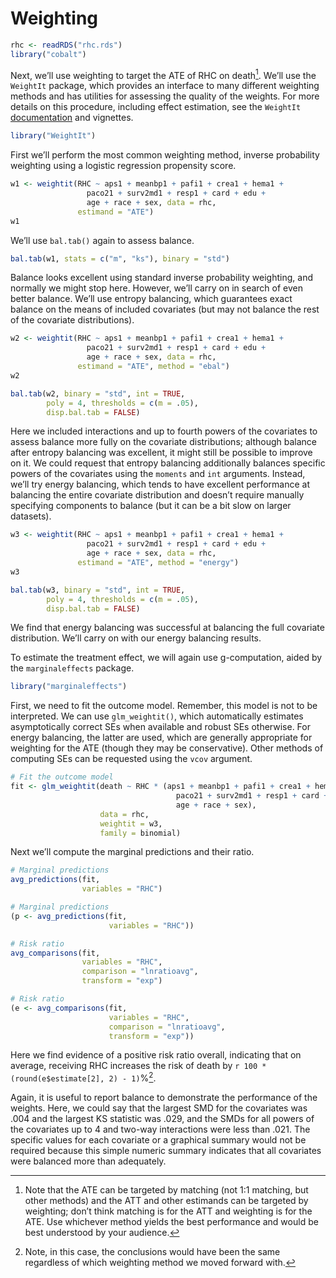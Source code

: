 # Weighting {#sec-ex-weighting}

```r
rhc <- readRDS("rhc.rds")
library("cobalt")
```

Next, we'll use weighting to target the ATE of RHC on death[^ex-weight-1]. We'll use the `WeightIt` package, which provides an interface to many different weighting methods and has utilities for assessing the quality of the weights. For more details on this procedure, including effect estimation, see the `WeightIt` [documentation](https://ngreifer.github.io/WeightIt/) and vignettes.

[^ex-weight-1]: Note that the ATE can be targeted by matching (not 1:1 matching, but other methods) and the ATT and other estimands can be targeted by weighting; don't think matching is for the ATT and weighting is for the ATE. Use whichever method yields the best performance and would be best understood by your audience.

```r
library("WeightIt")
```

First we'll perform the most common weighting method, inverse probability weighting using a logistic regression propensity score.

```r
w1 <- weightit(RHC ~ aps1 + meanbp1 + pafi1 + crea1 + hema1 +
                 paco21 + surv2md1 + resp1 + card + edu +
                 age + race + sex, data = rhc,
               estimand = "ATE")
w1
```

We'll use `bal.tab()` again to assess balance.

```r
bal.tab(w1, stats = c("m", "ks"), binary = "std")
```

Balance looks excellent using standard inverse probability weighting, and normally we might stop here. However, we'll carry on in search of even better balance. We'll use entropy balancing, which guarantees exact balance on the means of included covariates (but may not balance the rest of the covariate distributions).

```r
w2 <- weightit(RHC ~ aps1 + meanbp1 + pafi1 + crea1 + hema1 +
                 paco21 + surv2md1 + resp1 + card + edu +
                 age + race + sex, data = rhc,
               estimand = "ATE", method = "ebal")
w2

bal.tab(w2, binary = "std", int = TRUE,
        poly = 4, thresholds = c(m = .05),
        disp.bal.tab = FALSE)
```

Here we included interactions and up to fourth powers of the covariates to assess balance more fully on the covariate distributions; although balance after entropy balancing was excellent, it might still be possible to improve on it. We could request that entropy balancing additionally balances specific powers of the covariates using the `moments` and `int` arguments. Instead, we'll try energy balancing, which tends to have excellent performance at balancing the entire covariate distribution and doesn't require manually specifying components to balance (but it can be a bit slow on larger datasets).

```r
w3 <- weightit(RHC ~ aps1 + meanbp1 + pafi1 + crea1 + hema1 +
                 paco21 + surv2md1 + resp1 + card + edu +
                 age + race + sex, data = rhc,
               estimand = "ATE", method = "energy")
w3

bal.tab(w3, binary = "std", int = TRUE,
        poly = 4, thresholds = c(m = .05),
        disp.bal.tab = FALSE)
```

We find that energy balancing was successful at balancing the full covariate distribution. We'll carry on with our energy balancing results.

To estimate the treatment effect, we will again use g-computation, aided by the `marginaleffects` package.

```r
library("marginaleffects")
```

First, we need to fit the outcome model. Remember, this model is not to be interpreted. We can use `glm_weightit()`, which automatically estimates asymptotically correct SEs when available and robust SEs otherwise. For energy balancing, the latter are used, which are generally appropriate for weighting for the ATE (though they may be conservative). Other methods of computing SEs can be requested using the `vcov` argument.

```r
# Fit the outcome model
fit <- glm_weightit(death ~ RHC * (aps1 + meanbp1 + pafi1 + crea1 + hema1 +
                                     paco21 + surv2md1 + resp1 + card + edu +
                                     age + race + sex),
                    data = rhc,
                    weightit = w3,
                    family = binomial)
```

Next we'll compute the marginal predictions and their ratio.

```r
# Marginal predictions
avg_predictions(fit,
                variables = "RHC")
```
```r
# Marginal predictions
(p <- avg_predictions(fit,
                      variables = "RHC"))
```
```r
# Risk ratio
avg_comparisons(fit,
                variables = "RHC",
                comparison = "lnratioavg",
                transform = "exp")
```
```r
# Risk ratio
(e <- avg_comparisons(fit,
                      variables = "RHC",
                      comparison = "lnratioavg",
                      transform = "exp"))
```
Here we find evidence of a positive risk ratio overall, indicating that on average, receiving RHC increases the risk of death by `r 100 * (round(e$estimate[2], 2) - 1)`%[^ex-weight-2].

[^ex-weight-2]: Note, in this case, the conclusions would have been the same regardless of which weighting method we moved forward with.

Again, it is useful to report balance to demonstrate the performance of the weights. Here, we could say that the largest SMD for the covariates was .004 and the largest KS statistic was .029, and the SMDs for all powers of the covariates up to 4 and two-way interactions were less than .021. The specific values for each covariate or a graphical summary would not be required because this simple numeric summary indicates that all covariates were balanced more than adequately.

